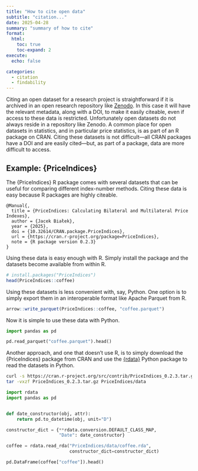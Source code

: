 ```yaml
---
title: "How to cite open data"
subtitle: "citation..."
date: 2025-04-28
summary: "summary of how to cite"
format:
  html:
    toc: true
    toc-expand: 2
execute: 
  echo: false

categories:
  - citation
  - findability
---
```


Citing an open dataset for a research project is straightforward if it is
archived in an open research repository like [Zenodo](https://zenodo.org/). In
this case it will have the relevant metadata, along with a DOI, to make it
easily citeable, even if access to these data is restricted. Unfortunately open
datasets do not always reside in a repository like Zenodo.
A common place for open datasets in statistics, and in particular price
statistics, is as part of an R package on CRAN. Citing these datasets is not
difficult---all CRAN packages have a DOI and are easily cited---but, as part of
a package, data are more difficult to access.

## Example: {PriceIndices}

The {PriceIndices} R package comes with several datasets that can be useful for
comparing different index-number methods. Citing these data is easy because R
packages are highly citeable.

```
@Manual{,
  title = {PriceIndices: Calculating Bilateral and Multilateral Price Indexes},
  author = {Jacek Białek},
  year = {2025},
  doi = {10.32614/CRAN.package.PriceIndices},
  url = {https://cran.r-project.org/package=PriceIndices},
  note = {R package version 0.2.3}
}
```

Using these data is easy enough with R. Simply install the package and the
datasets become available from within R.

```r
# install.packages("PriceIndices")
head(PriceIndices::coffee)
```

Using these datasets is less convenient with, say, Python. One option is to simply
export them in an interoperable format like Apache Parquet from R.

```r
arrow::write_parquet(PriceIndices::coffee, "coffee.parquet")
```

Now it is simple to use these data with Python.

```python
import pandas as pd

pd.read_parquet("coffee.parquet").head()
```

Another approach, and one that doesn't use R, is to simply download the {PriceIndices}
package from CRAN and use the [{rdata}](https://doi.org/10.21105/joss.07540) Python
package to read the datasets in Python.

```bash
curl -s https://cran.r-project.org/src/contrib/PriceIndices_0.2.3.tar.gz -o PriceIndices_0.2.3.tar.gz
tar -vxzf PriceIndices_0.2.3.tar.gz PriceIndices/data
```

```python
import rdata
import pandas as pd


def date_constructor(obj, attr):
    return pd.to_datetime(obj, unit="D")

constructor_dict = {**rdata.conversion.DEFAULT_CLASS_MAP,
                    "Date": date_constructor}

coffee = rdata.read_rda("PriceIndices/data/coffee.rda",
                        constructor_dict=constructor_dict)

pd.DataFrame(coffee["coffee"]).head()
```